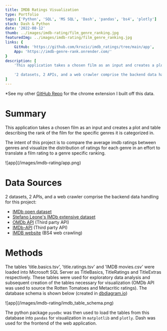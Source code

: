 ```yaml
---
title: IMDB Ratings Visualization
type: Portfolio
tags: ['Python', 'SQL', 'MS SQL', 'Dash', 'pandas', 'bs4', 'plotly']
stack: Dash & Python
date: '2022-08-12'
thumb: ../images/imdb-rating/film_genre_ranking.jpg
featuredImg: ../images/imdb-rating/film_genre_ranking.jpg
links: {
	GitHub: 'https://github.com/krozic/imdb_ratings/tree/main/app',
	App: 'https://imdb-genre-rank.onrender.com/'
}
description: [
	'This application takes a chosen film as an input and creates a plot and table describing the rank of the film for the specific genres it is categorized in.',
	
	'2 datasets, 2 APIs, and a web crawler comprise the backend data handling for this project and the data visualization framework `Dash` was used for the application frontend.'
]
---
```


*See my other [GitHub Repo](https://github.com/krozic/imdb-chrome-extension) for the chrome extension I built off this data.

# Summary

This application takes a chosen film as an input and creates a plot and table describing the rank of the film for the specific genres it is categorized in.

The intent of this project is to compare the average imdb ratings between genres and visualize the distribution of ratings for each genre in an effort to translate a film rating to a genre specific ranking. 

<div>
	![app](/images/imdb-rating/app.png)
</div>

# Data Sources

2 datasets, 2 APIs, and a web crawler comprise the backend data handling for this project:
- [IMDb open dataset](https://www.imdb.com/interfaces/)
- [Stefano Leone's IMDb extensive dataset](https://www.kaggle.com/stefanoleone992/imdb-extensive-dataset)
- [OMDb API](https://www.omdbapi.com/) (Third party API)
- [IMDb-API](https://imdb-api.com/) (Third party API)
- [IMDB website](https://www.imdb.com/) (BS4 web crawling)


# Methods

The tables 'title.basics.tsv', 'title.ratings.tsv' and 'IMDB movies.csv' were loaded into Microsoft SQL Server as TitleBasics, TitleRatings and TitleExtras respectively. These tables were used for exploratory data analysis and subsequent creation of the tables necessary for visualization (OMDb API was used to source the Rotten Tomatoes and Metacritic ratings). The database schema is shown below (created in [dbdiagram.io](https://dbdiagram.io/))

<div style={{'text-align': 'center'}}>
	![app](/images/imdb-rating/imdb_table_schema.png)
</div>

The python package `pyodbc` was then used to load the tables from this database into `pandas` for visualization in `matplotlib` and `plotly`. Dash was used for the frontend of the web application.


